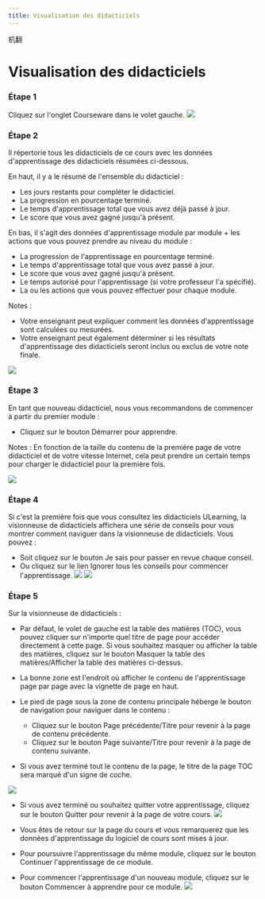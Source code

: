 ```yaml
--- 
title: Visualisation des didacticiels
--- 
```



机翻
# Visualisation des didacticiels


 ### Étape 1 
 Cliquez sur l'onglet Courseware dans le volet gauche.
![](/img/ulearning/student/courseware01.png)

 ### Étape 2 

 Il répertorie tous les didacticiels de ce cours avec les données d'apprentissage des didacticiels résumées ci-dessous. 
 
 En haut, il y a le résumé de l'ensemble du didacticiel : 
 - Les jours restants pour compléter le didacticiel. 
 - La progression en pourcentage terminé. 
 - Le temps d'apprentissage total que vous avez déjà passé à jour. 
 - Le score que vous avez gagné jusqu'à présent. 
 
 En bas, il s'agit des données d'apprentissage module par module + les actions que vous pouvez prendre au niveau du module : 
 - La progression de l'apprentissage en pourcentage terminé. 
 - Le temps d'apprentissage total que vous avez passé à jour. 
 - Le score que vous avez gagné jusqu'à présent. 
 - Le temps autorisé pour l'apprentissage (si votre professeur l'a spécifié). 
 - La ou les actions que vous pouvez effectuer pour chaque module. 
 
 Notes : 
 - Votre enseignant peut expliquer comment les données d'apprentissage sont calculées ou mesurées. 
 - Votre enseignant peut également déterminer si les résultats d'apprentissage des didacticiels seront inclus ou exclus de votre note finale.

![](/img/ulearning/student/courseware02.png)


 ### Étape 3 
 
 En tant que nouveau didacticiel, nous vous recommandons de commencer à partir du premier module : 
 - Cliquez sur le bouton Démarrer pour apprendre. 
 
 Notes : 
 En fonction de la taille du contenu de la première page de votre didacticiel et de votre vitesse Internet, cela peut prendre un certain temps pour charger le didacticiel pour la première fois.

![](/img/ulearning/student/courseware03.png)


 ### Étape 4 
 Si c'est la première fois que vous consultez les didacticiels ULearning, la visionneuse de didacticiels affichera une série de conseils pour vous montrer comment naviguer dans la visionneuse de didacticiels. Vous pouvez : 
 - Soit cliquez sur le bouton Je sais pour passer en revue chaque conseil. 
 - Ou cliquez sur le lien Ignorer tous les conseils pour commencer l'apprentissage.
![](/img/ulearning/student/courseware04.png)
![](/img/ulearning/student/courseware05.png)

### Étape 5

Sur la visionneuse de didacticiels : 
 - Par défaut, le volet de gauche est la table des matières (TOC), vous pouvez cliquer sur n'importe quel titre de page pour accéder directement à cette page. Si vous souhaitez masquer ou afficher la table des matières, cliquez sur le bouton Masquer la table des matières/Afficher la table des matières ci-dessus. 
 - La bonne zone est l'endroit où afficher le contenu de l'apprentissage page par page avec la vignette de page en haut. 
 - Le pied de page sous la zone de contenu principale héberge le bouton de navigation pour naviguer dans le contenu : 
     - Cliquez sur le bouton Page précédente/Titre pour revenir à la page de contenu précédente. 
     - Cliquez sur le bouton Page suivante/Titre pour revenir à la page de contenu suivante. 
 
 - Si vous avez terminé tout le contenu de la page, le titre de la page TOC sera marqué d'un signe de coche.

![](/img/ulearning/student/courseware06.png)

- Si vous avez terminé ou souhaitez quitter votre apprentissage, cliquez sur le bouton Quitter pour revenir à la page de votre cours.
![](/img/ulearning/student/courseware07.png)

 - Vous êtes de retour sur la page du cours et vous remarquerez que les données d'apprentissage du logiciel de cours sont mises à jour. 
 - Pour poursuivre l'apprentissage du même module, cliquez sur le bouton Continuer l'apprentissage de ce module. 
 - Pour commencer l'apprentissage d'un nouveau module, cliquez sur le bouton Commencer à apprendre pour ce module.
![](/img/ulearning/student/courseware08.png)
